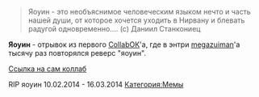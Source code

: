 {{Мемы
|title1=Яоуин
|image1=[[Файл:2017-12-05_14-36-11.png|left]]
|год=2014
|ссылка=
*[https://vk.com/russianpoop?w=wall-23061301_45050&z=video171566035_167887800%2Febbcfad722633dae4a%2Fpl_post_-23061301_45059  Ссылка]
}}
<blockquote>
Яоуин - это необъяснимое человеческим языком нечто и часть нашей души, от которое хочется уходить в Нирвану и блевать радугой одновременно.... (с) Даниил Станкониец
</blockquote>
'''Яоуин''' - oтрывок из первого [[CollabОК]]'а, где в энтри [[Megahitmen|megazuiman]]'a тысячу раз повторялся реверс "яоуин".

[https://www.youtube.com/watch?v=Z4gte-ngNko Ссылка на сам коллаб]

RIP яоуин
10.02.2014 - 16.03.2014
[[Категория:Мемы]]